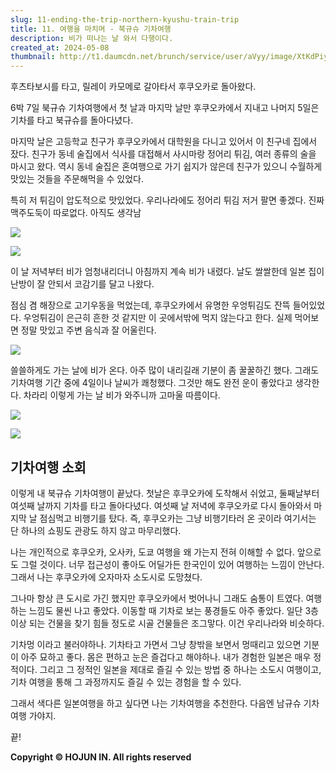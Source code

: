 ```yaml
---
slug: 11-ending-the-trip-northern-kyushu-train-trip
title: 11. 여행을 마치며 - 북규슈 기차여행
description: 비가 떠나는 날 와서 다행이다.
created_at: 2024-05-08
thumbnail: http://t1.daumcdn.net/brunch/service/user/aVyy/image/XtKdPiyRqzuai40J-WwlBrAdBYQ.HEIC
---
```


후츠타보시를 타고, 릴레이 카모메로 갈아타서 후쿠오카로 돌아왔다.

6박 7일 북규슈 기차여행에서 첫 날과 마지막 날만 후쿠오카에서 지내고 나머지 5일은 기차를 타고 북규슈를 돌아다녔다.

마지막 날은 고등학교 친구가 후쿠오카에서 대학원을 다니고 있어서 이 친구네 집에서 잤다. 친구가 동네 술집에서 식사를 대접해서 사시마랑
정어리 튀김, 여러 종류의 술을 마시고 왔다. 역시 동네 술집은 혼여행으로 가기 쉽지가 않은데 친구가 있으니 수월하게 맛있는 것들을
주문해먹을 수 있었다.

특히 저 튀김이 압도적으로 맛있었다. 우리나라에도 정어리 튀김 저거 팔면 좋겠다. 진짜 맥주도둑이 따로없다. 아직도 생각남

![](http://t1.daumcdn.net/brunch/service/user/aVyy/image/aVTAV5SKge_M2A6viY9iEKdUAvA.HEIC)

![](http://t1.daumcdn.net/brunch/service/user/aVyy/image/vzw_pm2ZqGMPySt9wSApEIyDPXo.HEIC)

이 날 저녁부터 비가 엄청내리더니 아침까지 계속 비가 내렸다. 날도 쌀쌀한데 일본 집이 난방이 잘 안되서 코감기를 달고 나왔다.

점심 겸 해장으로 고기우동을 먹었는데, 후쿠오카에서 유명한 우엉튀김도 잔뜩 들어있었다. 우엉튀김이 은근히 흔한 것 같지만 이 곳에서밖에 먹지
않는다고 한다. 실제 먹어보면 정말 맛있고 주변 음식과 잘 어울린다.

![](http://t1.daumcdn.net/brunch/service/user/aVyy/image/fZO14uOPcHU-jMT42k-bkZdsm5g.HEIC)

쓸쓸하게도 가는 날에 비가 온다. 아주 많이 내리길래 기분이 좀 꿀꿀하긴 했다. 그래도 기차여행 기간 중에 4일이나 날씨가 쾌청했다. 그것만
해도 완전 운이 좋았다고 생각한다. 차라리 이렇게 가는 날 비가 와주니까 고마울 따름이다.

![](http://t1.daumcdn.net/brunch/service/user/aVyy/image/U-kAhdtgADh1MWc8P56l5AGxCzU.HEIC)

![](http://t1.daumcdn.net/brunch/service/user/aVyy/image/kfEp-GQjYrwcrvMV1b2upkmINig.HEIC)

## **기차여행 소회**

이렇게 내 북규슈 기차여행이 끝났다. 첫날은 후쿠오카에 도착해서 쉬었고, 둘째날부터 여섯째 날까지 기차를 타고 돌아다녔다. 여섯째 날 저녁에
후쿠오카로 다시 돌아와서 마지막 날 점심먹고 비행기를 탔다. 즉, 후쿠오카는 그냥 비행기타러 온 곳이라 여기서는 단 하나의 쇼핑도 관광도
하지 않고 마무리했다.

나는 개인적으로 후쿠오카, 오사카, 도쿄 여행을 왜 가는지 전혀 이해할 수 없다. 앞으로도 그럴 것이다. 너무 접근성이 좋아도 어딜가든
한국인이 있어 여행하는 느낌이 안난다. 그래서 나는 후쿠오카에 오자마자 소도시로 도망쳤다.

그나마 항상 큰 도시로 가긴 했지만 후쿠오카에서 벗어나니 그래도 숨통이 트였다. 여행하는 느낌도 물씬 나고 좋았다. 이동할 때 기차로 보는
풍경들도 아주 좋았다. 일단 3층 이상 되는 건물을 찾기 힘들 정도로 시골 건물들은 조그맣다. 이건 우리나라와 비슷하다.

기차멍 이라고 불러야하나. 기차타고 가면서 그냥 창밖을 보면서 멍때리고 있으면 기분이 아주 묘하고 좋다. 몸은 편하고 눈은 즐겁다고
해야하나. 내가 경험한 일본은 매우 정적이다. 그리고 그 정적인 일본을 제대로 즐길 수 있는 방법 중 하나는 소도시 여행이고, 기차 여행을
통해 그 과정까지도 즐길 수 있는 경험을 할 수 있다.

그래서 색다른 일본여행을 하고 싶다면 나는 기차여행을 추천한다. 다음엔 남규슈 기차여행 가야지.

끝!

**Copyright © HOJUN IN. All rights reserved**
